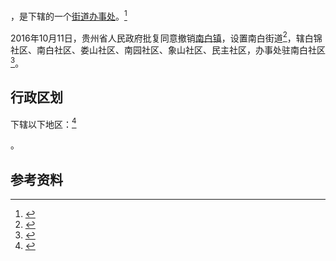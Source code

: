 {{中国乡级行政区|52/03/04/001/000}}

'''{{PAGENAMEBASE}}'''，是{{PRC admin/fullname|52/03/04/001/000|3}}下辖的一个[[街道办事处|街道办事处]]。<ref>{{PRC admin/ref sgc|{{PRC admin/parent|52/03/04/001/000}}}}</ref>

2016年10月11日，贵州省人民政府批复同意撤销[[南白镇|南白镇]]，设置南白街道<ref>{{Cite web |url=http://www.gzgov.gov.cn/xxgk/jbxxgk/fgwj/zfwj/qfh/201610/t20161024_652009.html |title=省人民政府关于同意播州区部分行政区划调整的批复（黔府函〔2016〕258号） |accessdate=2017-09-01 |archive-date=2017-09-02 |archive-url=https://web.archive.org/web/20170902012935/http://www.gzgov.gov.cn/xxgk/jbxxgk/fgwj/zfwj/qfh/201610/t20161024_652009.html |dead-url=no }}</ref>，辖白锦社区、南白社区、娄山社区、南园社区、象山社区、民主社区，办事处驻南白社区<ref>{{Cite web |url=http://zy.gog.cn/system/2016/11/03/015198373.shtml |title=播州区设立5个街道办事处 |access-date=2017-09-01 |archive-url=https://web.archive.org/web/20170902010050/http://zy.gog.cn/system/2016/11/03/015198373.shtml |archive-date=2017-09-02 |dead-url=yes }}</ref>。

== 行政区划 ==

{{PAGENAMEBASE}}下辖以下地区：<ref>{{PRC admin/ref sgc|52/03/04/001/000}}</ref>

{{PRC admin/children|52/03/04/001/000}}。

== 参考资料 ==

{{reflist}}

{{行政区划小作品}}
{{PRC admin/navcat|52/03/04/001/000}}